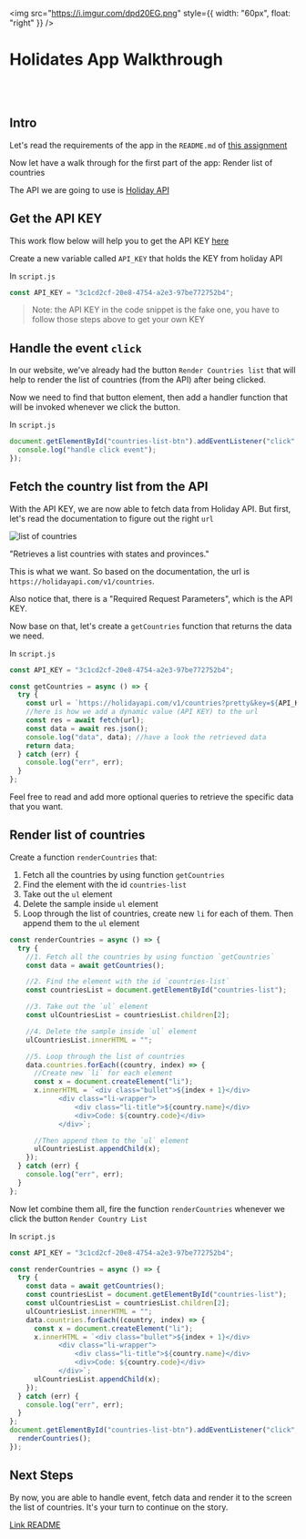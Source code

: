 <img
  src="https://i.imgur.com/dpd20EG.png"
  style={{ width: "60px", float: "right" }}
/>

# Holidates App Walkthrough

<br />
<br />

## Intro

Let's read the requirements of the app in the `README.md` of [this assignment](https://codesandbox.io/s/holidates-m5ryd)

Now let have a walk through for the first part of the app: Render list of countries

The API we are going to use is [Holiday API](https://holidayapi.com/)

## Get the API KEY

This work flow below will help you to get the API KEY [here](https://scribehow.com/shared/Holidayapi_Workflow___pESClYFSimE_s3wy4DfgQ)

Create a new variable called `API_KEY` that holds the KEY from holiday API

In `script.js`

```js
const API_KEY = "3c1cd2cf-20e8-4754-a2e3-97be772752b4";
```

> Note: the API KEY in the code snippet is the fake one, you have to follow those steps above to get your own KEY

## Handle the event `click`

In our website, we've already had the button `Render Countries list` that will help to render the list of countries (from the API) after being clicked.

Now we need to find that button element, then add a handler function that will be invoked whenever we click the button.

In `script.js`

```javascript
document.getElementById("countries-list-btn").addEventListener("click", () => {
  console.log("handle click event");
});
```

## Fetch the country list from the API

With the API KEY, we are now able to fetch data from Holiday API. But first, let's read the documentation to figure out the right `url`

![list of countries](../../assets/wv/m13/holidates-0.png)

"Retrieves a list countries with states and provinces."

This is what we want. So based on the documentation, the url is `https://holidayapi.com/v1/countries`.

Also notice that, there is a "Required Request Parameters", which is the API KEY.

Now base on that, let's create a `getCountries` function that returns the data we need.

In `script.js`

```javascript
const API_KEY = "3c1cd2cf-20e8-4754-a2e3-97be772752b4";

const getCountries = async () => {
  try {
    const url = `https://holidayapi.com/v1/countries?pretty&key=${API_KEY}`;
    //here is how we add a dynamic value (API KEY) to the url
    const res = await fetch(url);
    const data = await res.json();
    console.log("data", data); //have a look the retrieved data
    return data;
  } catch (err) {
    console.log("err", err);
  }
};
```

Feel free to read and add more optional queries to retrieve the specific data that you want.

## Render list of countries

Create a function `renderCountries` that:

1. Fetch all the countries by using function `getCountries`
2. Find the element with the id `countries-list`
3. Take out the `ul` element
4. Delete the sample inside `ul` element
5. Loop through the list of countries, create new `li` for each of them. Then append them to the `ul` element

```javascript
const renderCountries = async () => {
  try {
    //1. Fetch all the countries by using function `getCountries`
    const data = await getCountries();

    //2. Find the element with the id `countries-list`
    const countriesList = document.getElementById("countries-list");

    //3. Take out the `ul` element
    const ulCountriesList = countriesList.children[2];

    //4. Delete the sample inside `ul` element
    ulCountriesList.innerHTML = "";

    //5. Loop through the list of countries
    data.countries.forEach((country, index) => {
      //Create new `li` for each element
      const x = document.createElement("li");
      x.innerHTML = `<div class="bullet">${index + 1}</div>
            <div class="li-wrapper">
                <div class="li-title">${country.name}</div>
                <div>Code: ${country.code}</div>
            </div>`;

      //Then append them to the `ul` element
      ulCountriesList.appendChild(x);
    });
  } catch (err) {
    console.log("err", err);
  }
};
```

Now let combine them all, fire the function `renderCountries` whenever we click the button `Render Country List`

In `script.js`

```javascript
const API_KEY = "3c1cd2cf-20e8-4754-a2e3-97be772752b4";

const renderCountries = async () => {
  try {
    const data = await getCountries();
    const countriesList = document.getElementById("countries-list");
    const ulCountriesList = countriesList.children[2];
    ulCountriesList.innerHTML = "";
    data.countries.forEach((country, index) => {
      const x = document.createElement("li");
      x.innerHTML = `<div class="bullet">${index + 1}</div>
            <div class="li-wrapper">
                <div class="li-title">${country.name}</div>
                <div>Code: ${country.code}</div>
            </div>`;
      ulCountriesList.appendChild(x);
    });
  } catch (err) {
    console.log("err", err);
  }
};
document.getElementById("countries-list-btn").addEventListener("click", () => {
  renderCountries();
});
```

## Next Steps

By now, you are able to handle event, fetch data and render it to the screen the list of countries. It's your turn to continue on the story.

[Link README](https://codesandbox.io/s/holidates-m5ryd)

<br />
<br />
<br />
